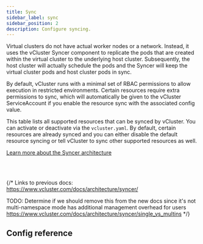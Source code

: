 ```yaml
---
title: Sync
sidebar_label: sync
sidebar_position: 2
description: Configure syncing.
---
```



Virtual clusters do not have actual worker nodes or a network. Instead, it uses the vCluster Syncer component to replicate the pods that are created within the virtual cluster to the underlying host cluster. Subsequently, the host cluster will actually schedule the pods and the Syncer will keep the virtual cluster pods and host cluster pods in sync.

By default, vCluster runs with a minimal set of RBAC permissions to allow execution in restricted environments. Certain resources require extra permissions to sync, which will automatically be given to the vCluster ServiceAccount if you enable the resource sync with the associated config value.

This table lists all supported resources that can be synced by vCluster. You can activate or deactivate via the `vcluster.yaml`. By default, certain resources are already synced and you can either disable the default resource syncing or tell vCluster to sync other supported resources as well.

[Learn more about the Syncer architecture](/architecture/syncer/)

<br/><br/>
<CoreSyncedResources/>


{/*
Links to previous docs:
https://www.vcluster.com/docs/architecture/syncer/

TODO: Determine if we should remove this from the new docs since it's not multi-namespace mode has additional management overhead for users
https://www.vcluster.com/docs/architecture/syncer/single_vs_multins
*/}

## Config reference

<Sync/>
